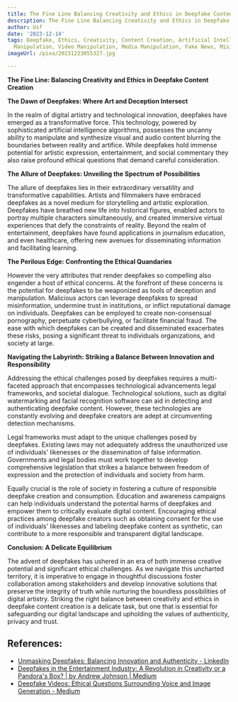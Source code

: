 ```yaml
---
title: The Fine Line Balancing Creativity and Ethics in Deepfake Content Creation
description: The Fine Line Balancing Creativity and Ethics in Deepfake Content Creation
author: Usf
date: '2023-12-14'
tags: Deepfake, Ethics, Creativity, Content Creation, Artificial Intelligence, Image
  Manipulation, Video Manipulation, Media Manipulation, Fake News, Misinformation
imageUrl: /pixa/20231223055327.jpg

---
```

**The Fine Line: Balancing Creativity and Ethics  in Deepfake Content Creation**

**The Dawn of Deepfakes: Where Art and Deception Intersect**

In the  realm of digital artistry and technological innovation, deepfakes have emerged as a  transformative force. This technology, powered by sophisticated artificial intelligence algorithms, possesses the uncanny ability to manipulate and synthesize visual and audio  content blurring the boundaries between  reality and artifice. While  deepfakes hold immense potential for artistic expression, entertainment, and social commentary they also raise profound ethical questions that demand  careful consideration.

**The Allure of Deepfakes: Unveiling the Spectrum of Possibilities**

The allure of deepfakes lies in their extraordinary versatility and transformative capabilities. Artists and filmmakers have embraced deepfakes as a novel medium for storytelling and artistic exploration. Deepfakes have breathed  new  life  into historical figures, enabled  actors  to portray multiple  characters simultaneously, and created immersive virtual experiences that defy the constraints of reality. Beyond the realm  of entertainment, deepfakes have found applications in journalism education, and even healthcare, offering  new avenues for disseminating information and facilitating learning.

**The Perilous Edge: Confronting the Ethical Quandaries**

However the very attributes that render deepfakes so compelling also engender a host of ethical concerns. At the  forefront  of these concerns is the potential for deepfakes to be  weaponized  as tools of deception and  manipulation. Malicious actors can leverage deepfakes to spread misinformation, undermine trust in institutions, or inflict reputational  damage on individuals. Deepfakes can be employed to create non-consensual pornography, perpetuate cyberbullying, or facilitate financial fraud. The  ease with which deepfakes can be created and disseminated exacerbates these risks, posing a significant threat to individuals  organizations,  and society at large.

**Navigating the Labyrinth: Striking  a Balance Between Innovation  and Responsibility**

Addressing the ethical  challenges posed by deepfakes requires a multi-faceted approach that encompasses technological advancements legal frameworks, and societal dialogue. Technological solutions, such as digital watermarking and  facial recognition software  can aid in detecting and authenticating deepfake content. However, these technologies are constantly evolving  and deepfake creators are adept at circumventing detection mechanisms.

Legal frameworks must adapt to the unique challenges posed by deepfakes. Existing laws may not adequately address the  unauthorized use of individuals' likenesses or the dissemination of false information. Governments and legal bodies must work together to develop comprehensive  legislation that strikes a balance between freedom of expression and the protection of  individuals and  society from harm.

Equally crucial is the role of society in fostering a culture of responsible deepfake creation and consumption. Education and awareness campaigns  can  help individuals  understand the potential harms of deepfakes and empower them to critically evaluate digital content. Encouraging ethical practices among deepfake creators such as obtaining consent for the use of individuals' likenesses  and labeling  deepfake  content as synthetic, can  contribute to a more  responsible and transparent  digital landscape.

**Conclusion: A Delicate Equilibrium**

The advent of deepfakes has ushered in an era of both immense  creative potential and significant ethical  challenges. As we navigate this uncharted territory, it  is imperative to engage in thoughtful discussions foster collaboration  among stakeholders and develop innovative solutions  that preserve the integrity of truth while nurturing the boundless possibilities  of digital artistry. Striking the right balance between creativity  and ethics in deepfake content creation is a delicate  task, but  one that is essential for safeguarding our digital landscape and  upholding  the values of authenticity, privacy and trust.

## References:
- [Unmasking Deepfakes: Balancing Innovation and Authenticity - LinkedIn](https://www.linkedin.com/pulse/unmasking-deepfakes-balancing-innovation-authenticity-xrcouture)
- [Deepfakes in the Entertainment Industry: A Revolution in Creativity or a Pandora's Box? | by Andrew Johnson | Medium](https://medium.com/@andrew_johnson_4/deepfakes-in-the-entertainment-industry-a-revolution-in-creativity-or-a-pandoras-box-9acd467a7f9)
- [Deepfake Videos: Ethical Questions Surrounding Voice and Image Generation - Medium](https://medium.com/@umfpeti/deepfake-videos-ethical-questions-surrounding-voice-and-image-generation-950ed5e2688b)
